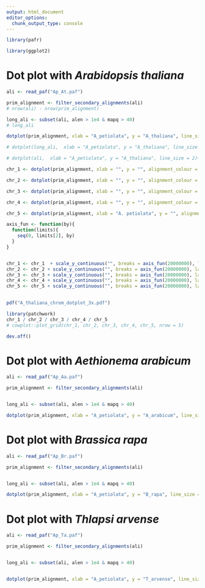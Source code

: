 ---
output: html_document
editor_options: 
  chunk_output_type: console
---
```{r}
library(pafr)

library(ggplot2)
```

# Dot plot with *Arabidopsis thaliana*

```{r}
ali <- read_paf("Ap_At.paf")

prim_alignment <- filter_secondary_alignments(ali)
# nrow(ali) - nrow(prim_alignment)

long_ali <- subset(ali, alen > 1e4 & mapq > 40)
# long_ali

dotplot(prim_alignment, xlab = "A_petiolata", y = "A_thaliana", line_size = 2, alignment_colour = "blue", dashes = FALSE) + theme_bw()

# dotplot(long_ali,  xlab = "A_petiolata", y = "A_thaliana", line_size = 2)+ theme_bw()

# dotplot(ali,  xlab = "A_petiolata", y = "A_thaliana", line_size = 2)+ theme_bw()

chr_1 <- dotplot(prim_alignment, xlab = "", y = "", alignment_colour = "blue", order_by = "provided", ordering = list(c("scaffold1|size485611451", "scaffold2|size121941980",  "scaffold3|size99661759","scaffold4|size80826050"), c("NC_003070.9"))) + theme_bw()

chr_2 <- dotplot(prim_alignment, xlab = "", y = "", alignment_colour = "blue", order_by = "provided", ordering = list(c("scaffold1|size485611451", "scaffold2|size121941980", "scaffold3|size99661759","scaffold4|size80826050"), c("NC_003071.7"))) + theme_bw()

chr_3 <- dotplot(prim_alignment, xlab = "", y = "", alignment_colour = "blue", order_by = "provided", ordering = list(c("scaffold1|size485611451", "scaffold2|size121941980",  "scaffold3|size99661759","scaffold4|size80826050"), c("NC_003074.8"))) + theme_bw()

chr_4 <- dotplot(prim_alignment, xlab = "", y = "", alignment_colour = "blue", order_by = "provided", ordering = list(c("scaffold1|size485611451", "scaffold2|size121941980",  "scaffold3|size99661759","scaffold4|size80826050"), c("NC_003075.7"))) + theme_bw()

chr_5 <- dotplot(prim_alignment, xlab = "A. petiolata", y = "", alignment_colour = "blue", order_by = "provided", ordering = list(c("scaffold1|size485611451", "scaffold2|size121941980",  "scaffold3|size99661759","scaffold4|size80826050"), c("NC_003076.8"))) + theme_bw()

axis_fun <- function(by){
  function(limits){
    seq(0, limits[2], by)
  }
}


chr_1 <- chr_1  + scale_y_continuous("", breaks = axis_fun(20000000), labels = Mb_lab) + theme(plot.margin = unit(c(0, 0, 0, 0), "cm")) + ggtitle('Chr 1') + coord_fixed(ratio = 3)
chr_2 <- chr_2 + scale_y_continuous("", breaks = axis_fun(20000000), labels = Mb_lab) + theme(plot.margin = unit(c(0, 0, 0, 0), "cm")) +  ggtitle('Chr 2') + coord_fixed(ratio = 3)
chr_3 <- chr_3 + scale_y_continuous("", breaks = axis_fun(20000000), labels = Mb_lab) + theme(plot.margin = unit(c(0, 0, 0, 0), "cm")) +  ggtitle('Chr 3')  + coord_fixed(ratio = 3)
chr_4 <- chr_4 + scale_y_continuous("", breaks = axis_fun(20000000), labels = Mb_lab) + theme(plot.margin = unit(c(0, 0, 0, 0), "cm")) +  ggtitle('Chr 4')  + coord_fixed(ratio = 3)
chr_5 <- chr_5 + scale_y_continuous("", breaks = axis_fun(20000000), labels = Mb_lab) + theme(plot.margin = unit(c(0, 0, 0, 0), "cm")) +  ggtitle('Chr 5')  + coord_fixed(ratio = 3)
 

pdf("A_thaliana_chrom_dotplot_3x.pdf")

library(patchwork)
chr_1 / chr_2 / chr_3 / chr_4 / chr_5
# cowplot::plot_grid(chr_1, chr_2, chr_3, chr_4, chr_5, nrow = 5)

dev.off()

```


# Dot plot with *Aethionema arabicum*

```{r}
ali <- read_paf("Ap_Aa.paf")

prim_alignment <- filter_secondary_alignments(ali)


long_ali <- subset(ali, alen > 1e4 & mapq > 40)

dotplot(prim_alignment, xlab = "A_petiolata", y = "A_arabicum", line_size = 2, alignment_colour = "blue", dashes = FALSE) + theme_bw()


```

# Dot plot with *Brassica rapa*

```{r}
ali <- read_paf("Ap_Br.paf")

prim_alignment <- filter_secondary_alignments(ali)


long_ali <- subset(ali, alen > 1e4 & mapq > 40)

dotplot(prim_alignment, xlab = "A_petiolata", y = "B_rapa", line_size = 2, alignment_colour = "blue", dashes = FALSE) + theme_bw()

```

# Dot plot with *Thlapsi arvense*

```{r}
ali <- read_paf("Ap_Ta.paf")

prim_alignment <- filter_secondary_alignments(ali)


long_ali <- subset(ali, alen > 1e4 & mapq > 40)


dotplot(prim_alignment, xlab = "A_petiolata", y = "T_arvense", line_size = 2, alignment_colour = "blue", dashes = FALSE) + theme_bw()
```

